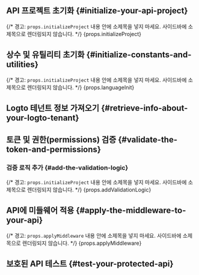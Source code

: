 

<BeforeYouStart framework={props.framework} />

<PermissionModelsOverview />

<QuickPreparationSteps />

## API 프로젝트 초기화 \{#initialize-your-api-project}

{/* 경고: `props.initializeProject` 내용 안에 소제목을 넣지 마세요. 사이드바에 소제목으로 렌더링되지 않습니다. */}
{props.initializeProject}

## 상수 및 유틸리티 초기화 \{#initialize-constants-and-utilities}

<InitConstsAndUtils />

{/* 경고: `props.initializeProject` 내용 안에 소제목을 넣지 마세요. 사이드바에 소제목으로 렌더링되지 않습니다. */}
{props.languageInit}

## Logto 테넌트 정보 가져오기 \{#retrieve-info-about-your-logto-tenant}

<RetrieveInfoAboutLogtoTenant />

## 토큰 및 권한(permissions) 검증 \{#validate-the-token-and-permissions}

<ValidateTokenAndPermissions />

### 검증 로직 추가 \{#add-the-validation-logic}

{/* 경고: `props.initializeProject` 내용 안에 소제목을 넣지 마세요. 사이드바에 소제목으로 렌더링되지 않습니다. */}
{props.addValidationLogic}

## API에 미들웨어 적용 \{#apply-the-middleware-to-your-api}

{/* 경고: `props.applyMiddleware` 내용 안에 소제목을 넣지 마세요. 사이드바에 소제목으로 렌더링되지 않습니다. */}
{props.applyMiddleware}

## 보호된 API 테스트 \{#test-your-protected-api}

<TestYourImplementation />

<FurtherReading />
